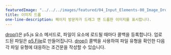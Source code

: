 ---
featuredImage: "../../../images/featured/04_Input_Elements-00_Image_Drop-thumbnail.png"
title: 이미지 드롭
one-line-description: 페이지 방문자가 드래그 앤 드롭한 이미지를 표시합니다.
---

<a href="https://p5js.org/reference/#/p5.Element/drop" target="_blank">drop()</a>은 p5.js 요소 메서드로, 파일이 요소에 로드될 때마다 콜백을 등록합니다. 업로드된 파일은 <a href="https://p5js.org/reference/#/p5.File" target="_blank">p5.File</a>로 만들어집니다. 
<a href="https://p5js.org/reference/#/p5.Element/drop" target="_blank">drop()</a> 콜백을 사용하여 파일 유형을 확인한 다음 각 파일 유형에 대응하는 조건문을 작성할 수 있습니다.
